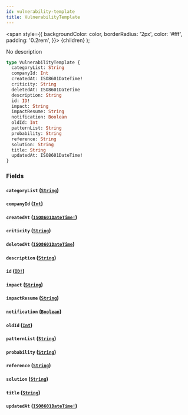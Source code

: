 ```yaml
---
id: vulnerability-template
title: VulnerabilityTemplate
---
```


<span
style={{
      backgroundColor: color,
      borderRadius: '2px',
      color: '#fff',
      padding: '0.2rem',
    }}>
{children}
</span>
);

No description

```graphql
type VulnerabilityTemplate {
  categoryList: String
  companyId: Int
  createdAt: ISO8601DateTime!
  criticity: String
  deletedAt: ISO8601DateTime
  description: String
  id: ID!
  impact: String
  impactResume: String
  notification: Boolean
  oldId: Int
  patternList: String
  probability: String
  reference: String
  solution: String
  title: String
  updatedAt: ISO8601DateTime!
}
```

### Fields

#### `categoryList` ([`String`](/api/graphql/documentation/scalars/string))

#### `companyId` ([`Int`](/api/graphql/documentation/scalars/int))

#### `createdAt` ([`ISO8601DateTime!`](/api/graphql/documentation/scalars/iso-8601-date-time))

#### `criticity` ([`String`](/api/graphql/documentation/scalars/string))

#### `deletedAt` ([`ISO8601DateTime`](/api/graphql/documentation/scalars/iso-8601-date-time))

#### `description` ([`String`](/api/graphql/documentation/scalars/string))

#### `id` ([`ID!`](/api/graphql/documentation/scalars/id))

#### `impact` ([`String`](/api/graphql/documentation/scalars/string))

#### `impactResume` ([`String`](/api/graphql/documentation/scalars/string))

#### `notification` ([`Boolean`](/api/graphql/documentation/scalars/boolean))

#### `oldId` ([`Int`](/api/graphql/documentation/scalars/int))

#### `patternList` ([`String`](/api/graphql/documentation/scalars/string))

#### `probability` ([`String`](/api/graphql/documentation/scalars/string))

#### `reference` ([`String`](/api/graphql/documentation/scalars/string))

#### `solution` ([`String`](/api/graphql/documentation/scalars/string))

#### `title` ([`String`](/api/graphql/documentation/scalars/string))

#### `updatedAt` ([`ISO8601DateTime!`](/api/graphql/documentation/scalars/iso-8601-date-time))
